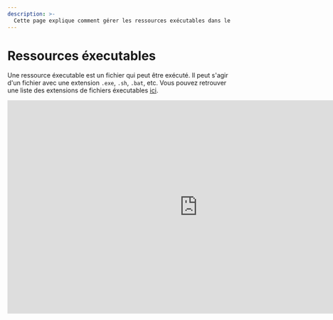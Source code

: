 ```yaml
---
description: >-
  Cette page explique comment gérer les ressources exécutables dans le package.
---
```


# Ressources éxecutables

Une ressource éxecutable est un fichier qui peut être exécuté. Il peut s'agir d'un fichier avec une extension `.exe`, `.sh`, `.bat`, etc. Vous pouvez retrouver une liste des extensions de fichiers éxecutables [ici](https://aerorock.co.nz/list-of-executable-file-extensions-windows/).

<iframe width="853" height="480" src="https://www.youtube.com/embed/NbmIGKzSD2o?si=2SGnJQW5kKza0dsh?rel=0" title="YouTube video player" frameborder="0" allow="fullscreen; accelerometer;" allowfullscreen/>

## Déclaration

Dans le cas où vous avez des ressources qui sont des éxecutables, vous pouvez les déclarer dans le fichier `.aml` pour qu'ils soient copiés dans le package avec le mode d'execution qui leur est associé. Il suffit d'ajouter le champ `executable` à `True`. Prenons l’exemple suivant, nous avons un dossier `ressources` qui contient trois fichiers `app1.py`, `app2.sh` et `app3` et le fichier de déclaration `.aml`. Nous voulons que ces fichiers soient copiés dans le package avec le mode d'execution qui leur est associé.

<FileTree>
  <FileTree.Folder name="playbook" defaultOpen>
    <FileTree.Folder name=".git">
        <FileTree.File name="..." />
    </FileTree.Folder>
    <FileTree.Folder name=".aiop">
        <FileTree.File name="inventory_config.yml" />
        <FileTree.File name="inventory.yml" />
        <FileTree.File name="playbook.yml" />
    </FileTree.Folder>
    <FileTree.Folder name="ressources" defaultOpen>
        <FileTree.File name=".aml" />
        <FileTree.File name="app1.py" />
        <FileTree.File name="app2.sh" />
        <FileTree.File name="app3" />
    </FileTree.Folder>
  </FileTree.Folder>
</FileTree>

```yaml {3, 8, 13} filename="ressources/.aml" /True/
- source: app1.py
  destination: app1.py
  executable: True
  compatibility:
    - ...
- source: app2.sh
  destination: app2.sh
  executable: True
  compatibility:
    - ...
- source: app3
  destination: app1
  executable: True
  compatibility:
    - ...
```

Par défaut ce champ est à `False`. Si vous ne le déclarez pas, le fichier sera copié dans le package mais ne sera pas exécutable.